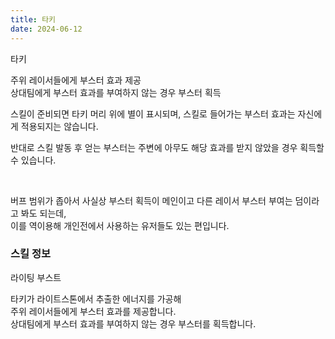 ```yaml
---
title: 타키
date: 2024-06-12
---
```


<Sprite className="character" backgroundPosition="-1663px -1034px">타키</Sprite>

<Bq>주위 레이서들에게 부스터 효과 제공<br/>
상대팀에게 부스터 효과를 부여하지 않는 경우 부스터 획득</Bq>

스킬이 준비되면 타키 머리 위에 별이 표시되며, 스킬로 들어가는 부스터 효과는 자신에게 적용되지는 않습니다.

반대로 스킬 발동 후 얻는 부스터는 주변에 아무도 해당 효과를 받지 않았을 경우 획득할 수 있습니다.

<br/>

버프 범위가 좁아서 사실상 부스터 획득이 메인이고 다른 레이서 부스터 부여는 덤이라고 봐도 되는데, <br/>
이를 역이용해 개인전에서 사용하는 유저들도 있는 편입니다.

### 스킬 정보

<Sprite className="skill" backgroundPosition="-550px -460px">라이팅 부스트</Sprite>

<Info diffText="중급자 추천" titleText="라이팅 부스트" tagText="액티브"/>

<Bq>타키가 라이트스톤에서 추출한 에너지를 가공해<br/>
주위 레이서들에게 부스터 효과를 제공합니다.<br/>
상대팀에게 부스터 효과를 부여하지 않는 경우 부스터를 획득합니다.</Bq>

<TagList title="재사용 대기시간">
    <Tag name="일반" text1="17초" text2="8.5초"/>
    <Tag name="고급" text1="16.1초" text2="8초"/>
    <Tag name="희귀" text1="15.2초" text2="7.6초"/>
    <Tag name="영웅" text1="14.3초" text2="7.1초"/>
    <Tag name="전설" text1="13.4초" text2="6.7초"/>
</TagList>